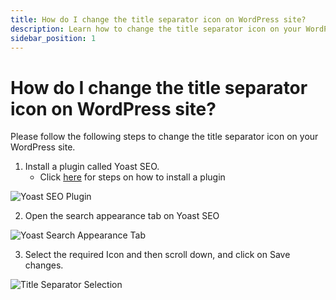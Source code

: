 ```yaml
---
title: How do I change the title separator icon on WordPress site?
description: Learn how to change the title separator icon on your WordPress site using the Yoast SEO plugin.
sidebar_position: 1
---
```


# How do I change the title separator icon on WordPress site?

Please follow the following steps to change the title separator icon on your WordPress site.

1. Install a plugin called Yoast SEO.
   - Click [here](https://www.wpbeginner.com/beginners-guide/step-by-step-guide-to-install-a-wordpress-plugin-for-beginners/) for steps on how to install a plugin

![Yoast SEO Plugin](./img/website-faqs/yoast-seo-plugin.jpg)

2. Open the search appearance tab on Yoast SEO

![Yoast Search Appearance Tab](./img/website-faqs/yoast-search-appearance.jpg)

3. Select the required Icon and then scroll down, and click on Save changes.

![Title Separator Selection](./img/website-faqs/title-separator-selection.jpg)